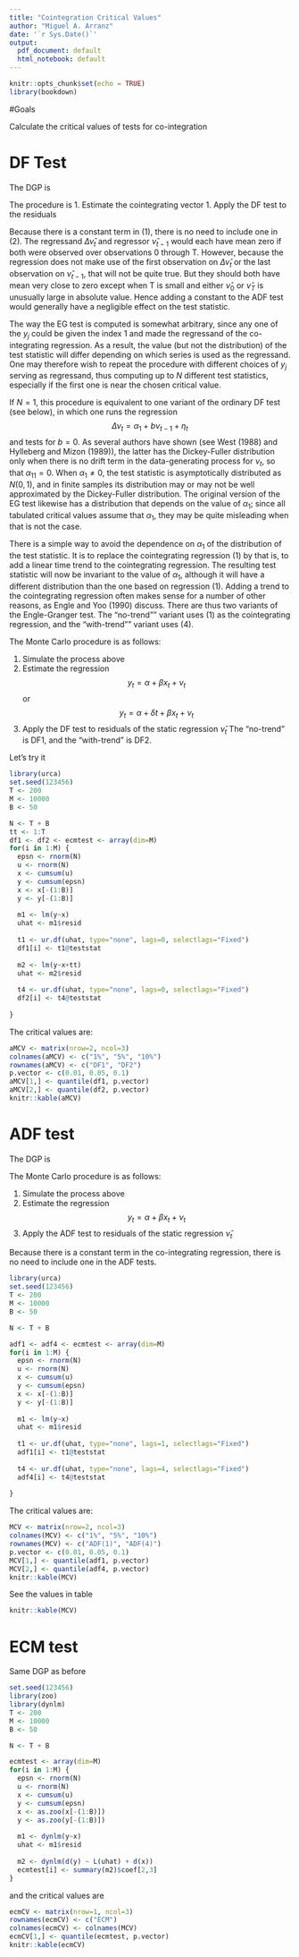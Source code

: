 ---
title: "Cointegration Critical Values"
author: "Miguel A. Arranz"
date: '`r Sys.Date()`'
output:
  pdf_document: default
  html_notebook: default
---


```{r setup, include=FALSE}
knitr::opts_chunk$set(echo = TRUE)
library(bookdown)
```

#Goals

Calculate the critical values of tests for co-integration

# DF Test

The DGP is

\begin{align*}
\Delta y_t & = \varepsilon_t \\
\Delta x_t & = u_t
\end{align*}

The procedure is 
1. Estimate the cointegrating vector
\begin{equation}
y_t = \alpha + \beta x_t + \nu_t
\end{equation}
1. Apply the DF test to the residuals
\begin{equation*}
\Delta \hat{\nu}_t  = b \hat{\nu}_{t-1}  + \eta_t
\end{equation*}

Because there is a constant term in (1), there
is no need to include one in (2).
The regressand $\Delta \hat{\nu}_t$ and regressor
$\hat{\nu}_{t-1}$ would
each have mean zero if both were observed over observations 0 through T. However,
because the regression does not make use of the first observation on $\Delta \hat{\nu}_t$ or the last
observation on $\hat{\nu}_{t-1}$, that will not be quite true. But they should both have mean very
close to zero except when T is small and either $\hat{\nu}_0$ or $\hat{\nu}_{T}$ is unusually large in absolute
value. Hence adding a constant to the ADF test would generally have a negligible effect
on the test statistic.

The way the EG test is computed is somewhat arbitrary, since any one of the $y_j$ could
be given the index 1 and made the regressand of the co-integrating regression. As a
result, the value (but not the distribution) of the test statistic will differ depending on
which series is used as the regressand. One may therefore wish to repeat the procedure
with different choices of $y_j$ serving as regressand, thus computing up to $N$ different
test statistics, especially if the first one is near the chosen critical value.

If $N = 1$, this procedure is equivalent to one variant of the ordinary DF test (see
below), in which one runs the regression
$$
\Delta \nu_t = \alpha_1 + b \nu_{t-1} + \eta_t
$$
and tests for $b = 0$. As several authors have shown (see West (1988) and Hylleberg
and Mizon (1989)), the latter has the Dickey-Fuller distribution only when there is no
drift term in the data-generating process for $\nu_t$, so that $\alpha_11 = 0$. When 
$\alpha_1 \neq 0$, the test
statistic is asymptotically distributed as $N(0, 1)$, and in finite samples its distribution
may or may not be well approximated by the Dickey-Fuller distribution. The original
version of the EG test likewise has a distribution that depends on the value of $\alpha_1$;
since all tabulated critical values assume that $\alpha_1$, they may be quite misleading
when that is not the case.

There is a simple way to avoid the dependence on $\alpha_1$ of the distribution of the test
statistic. It is to replace the cointegrating regression (1) by
\begin{equation}
y_t = \alpha_0 t + \alpha_1 + \beta x_t + \nu_t
\end{equation}
that is, to add a linear time trend to the cointegrating regression. The resulting
test statistic will now be invariant to the value of $\alpha_1$, although it will have a different
distribution than the one based on regression (1). Adding a trend to the cointegrating
regression often makes sense for a number of other reasons, as Engle and Yoo (1990)
discuss. There are thus two variants of the Engle-Granger test. The "no-trend"" variant
uses (1) as the cointegrating regression, and the "with-trend"" variant uses (4).

The Monte Carlo procedure is as follows:

1.  Simulate the process above
1.  Estimate the regression
$$ 
y_t = \alpha + \beta x_t + \nu_t
$$
or
$$
y_t = \alpha + \delta t + \beta x_t + \nu_t
$$
1.  Apply the DF test to residuals of the static regression $\hat{\nu}_t$
\begin{align*}
\Delta \hat{\nu}_t & = b \hat{\nu}_{t-1} + \beta_1 \Delta \hat{\nu}_{t-1} + \eta_t 
\end{align*}
The "no-trend" is DF1, and the "with-trend" is DF2.

Let's try it

```{r df12}
library(urca)
set.seed(123456)
T <- 200
M <- 10000
B <- 50

N <- T + B
tt <- 1:T
df1 <- df2 <- ecmtest <- array(dim=M)
for(i in 1:M) {
  epsn <- rnorm(N)
  u <- rnorm(N)
  x <- cumsum(u)
  y <- cumsum(epsn)
  x <- x[-(1:B)]
  y <- y[-(1:B)]
  
  m1 <- lm(y~x)
  uhat <- m1$resid
  
  t1 <- ur.df(uhat, type="none", lags=0, selectlags="Fixed")
  df1[i] <- t1@teststat
  
  m2 <- lm(y~x+tt)
  uhat <- m2$resid
  
  t4 <- ur.df(uhat, type="none", lags=0, selectlags="Fixed")
  df2[i] <- t4@teststat
  
}
```

The critical values are:

```{r df12values}
aMCV <- matrix(nrow=2, ncol=3)
colnames(aMCV) <- c("1%", "5%", "10%")
rownames(aMCV) <- c("DF1", "DF2")
p.vector <- c(0.01, 0.05, 0.1)
aMCV[1,] <- quantile(df1, p.vector)
aMCV[2,] <- quantile(df2, p.vector)
knitr::kable(aMCV)
```


# ADF test

The DGP is

\begin{align}
\Delta y_t & = \varepsilon_t \\
\Delta x_t & = u_t
\end{align}

The Monte Carlo procedure is as follows:

1.  Simulate the process above
1.  Estimate the regression
$$ 
y_t = \alpha + \beta x_t + \nu_t
$$
1.  Apply the ADF test to residuals of the static regression $\hat{\nu}_t$
\begin{align*}
\Delta \hat{\nu}_t & = b \hat{\nu}_{t-1} + \beta_1 \Delta \hat{\nu}_{t-1} + \eta_t \\
\Delta \hat{\nu}_t & = b \hat{\nu}_{t-1} + \sum_{j=1}^4 \beta_j \Delta \hat{\nu}_{t-j} + \eta_t
\end{align*}


Because there is a constant term in the co-integrating regression, there
is no need to include one in the ADF tests. 



```{r adf14}
library(urca)
set.seed(123456)
T <- 200
M <- 10000
B <- 50

N <- T + B

adf1 <- adf4 <- ecmtest <- array(dim=M)
for(i in 1:M) {
  epsn <- rnorm(N)
  u <- rnorm(N)
  x <- cumsum(u)
  y <- cumsum(epsn)
  x <- x[-(1:B)]
  y <- y[-(1:B)]
  
  m1 <- lm(y~x)
  uhat <- m1$resid
  
  t1 <- ur.df(uhat, type="none", lags=1, selectlags="Fixed")
  adf1[i] <- t1@teststat
  
  t4 <- ur.df(uhat, type="none", lags=4, selectlags="Fixed")
  adf4[i] <- t4@teststat
  
}
```

The critical values are:

```{r adf14values}
MCV <- matrix(nrow=2, ncol=3)
colnames(MCV) <- c("1%", "5%", "10%")
rownames(MCV) <- c("ADF(1)", "ADF(4)")
p.vector <- c(0.01, 0.05, 0.1)
MCV[1,] <- quantile(adf1, p.vector)
MCV[2,] <- quantile(adf4, p.vector)
knitr::kable(MCV)
```

See the values in table

```{r kadf14}
knitr::kable(MCV)
```


# ECM test

Same DGP as before


```{r ecmMC}
set.seed(123456)
library(zoo)
library(dynlm)
T <- 200
M <- 10000
B <- 50

N <- T + B

ecmtest <- array(dim=M)
for(i in 1:M) {
  epsn <- rnorm(N)
  u <- rnorm(N)
  x <- cumsum(u)
  y <- cumsum(epsn)
  x <- as.zoo(x[-(1:B)])
  y <- as.zoo(y[-(1:B)])
  
  m1 <- dynlm(y~x)
  uhat <- m1$resid
  
  m2 <- dynlm(d(y) ~ L(uhat) + d(x))
  ecmtest[i] <- summary(m2)$coef[2,3]
}
```

and the critical values are

```{r ecmCV}
ecmCV <- matrix(nrow=1, ncol=3)
rownames(ecmCV) <- c("ECM")
colnames(ecmCV) <- colnames(MCV)
ecmCV[1,] <- quantile(ecmtest, p.vector)
knitr::kable(ecmCV)
```

